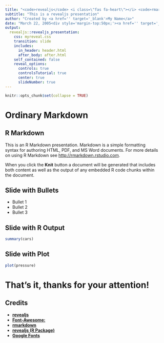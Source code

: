 ```yaml
---
title: "<code>revealjs</code> <i class=\"fas fa-heart\"></i> <code>rmarkdown</code>"
subtitle: "This is a revealjs presentation"
author: "Created by <a href='' target='_blank'>My Name</a>"
date: "March 22, 2005<div style='margin-top:50px;'><a href='' target='_blank'><i style='margin-right:70px;' class='fab fa-linkedin fa-3x'></i></a><a href='' target='_blank'><i style='margin-right:70px;' class='fab fa-github fa-3x'></i></a><a href='' target='_blank'><i class='fab fa-twitter fa-3x'></i></a></div>"
output:
  revealjs::revealjs_presentation:
    css: myreveal.css
    transition: slide
    includes:
      in_header: header.html
      after_body: after.html
    self_contained: false
    reveal_options:
      controls: true
      controlsTutorial: true
      center: true
      slideNumber: true
---
```


```r
knitr::opts_chunk$set(collapse = TRUE)
```

# Ordinary Markdown

## R Markdown

This is an R Markdown presentation. Markdown is a simple formatting syntax for authoring HTML, PDF, and MS Word documents. For more details on using R Markdown see <http://rmarkdown.rstudio.com>.

When you click the **Knit** button a document will be generated that includes both content as well as the output of any embedded R code chunks within the document.

## Slide with Bullets

- Bullet 1
- Bullet 2
- Bullet 3

## Slide with R Output

```r
summary(cars)
```

## Slide with Plot

```r
plot(pressure)
```

# That's it, thanks for your attention!

## Credits

- [**revealjs**](https://revealjs.com/)
- [**Font-Awesome:**](https://www.google.com)
- [**rmarkdown**](https://rmarkdown.rstudio.com/)
- [**revealjs (R Package)**](https://cran.r-project.org/web/packages/revealjs/index.html)
- [**Google Fonts**](https://fonts.google.com/)


